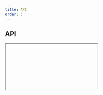 ```yaml
---
title: API
order: 3
---
```



## API

<Iframe url="/apis/Modal.html" />

## Setup

There are 2 ways to initialise the component.

### Automatic

Add `data-ecl-auto-init="Modal"` attribute to component's markup:

```html
<div class="ecl-modal" data-ecl-modal data-ecl-auto-init="Modal">...</div>
```

Use the `ECL` library's `autoInit()` (`ECL.autoInit()`) when your page is ready or other custom event you want to hook onto.

### Manual

Get target element, create an instance and invoke `init()`.

Given you have 1 element with an attribute `data-ecl-modal` on the page:

```js
var elt = document.querySelector('[data-ecl-modal]');
var modal = new ECL.Modal(elt);
modal.init();
```

### Retrieve an existing instance

If an existing instance needs to be updated, it can be retrieved this way:

```js
var elt = document.querySelector('[data-ecl-modal]');
var instance = ECL.components.get(elt);
```

To update an existing instance, you can run destroy() and init() on this instance, like this:

```
instance.destroy();
instance.init();
```
